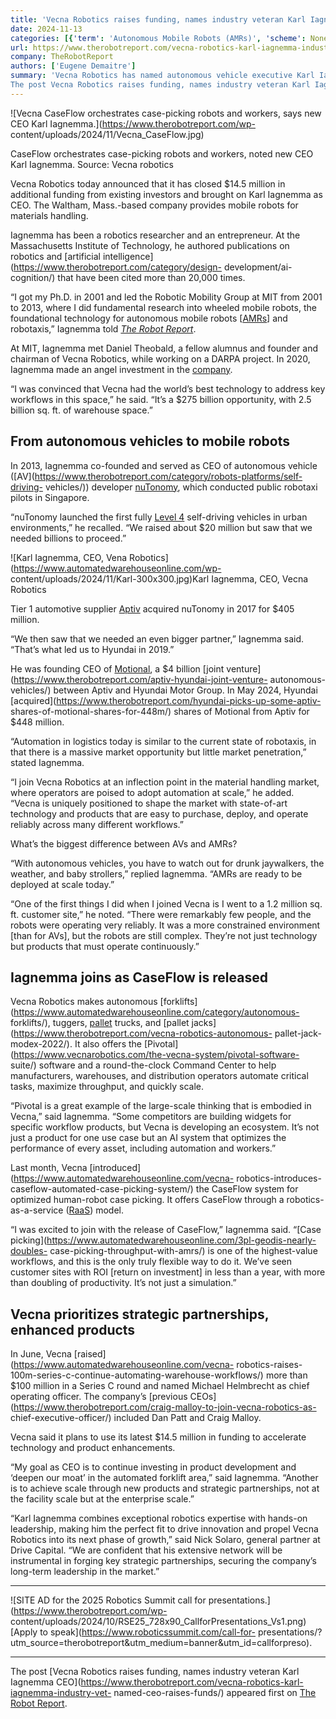 ```yaml
---
title: 'Vecna Robotics raises funding, names industry veteran Karl Iagnemma CEO'
date: 2024-11-13
categories: [{'term': 'Autonomous Mobile Robots (AMRs)', 'scheme': None, 'label': None}, {'term': 'Investments', 'scheme': None, 'label': None}, {'term': 'Logistics', 'scheme': None, 'label': None}, {'term': 'Manufacturing', 'scheme': None, 'label': None}, {'term': 'News', 'scheme': None, 'label': None}, {'term': 'Packaging & Palletizing • Pick-Place', 'scheme': None, 'label': None}, {'term': 'Self-Driving Vehicles', 'scheme': None, 'label': None}, {'term': 'Vecna', 'scheme': None, 'label': None}, {'term': 'Vecna Robotics', 'scheme': None, 'label': None}]
url: https://www.therobotreport.com/vecna-robotics-karl-iagnemma-industry-vet-named-ceo-raises-funds/
company: TheRobotReport
authors: ['Eugene Demaitre']
summary: 'Vecna Robotics has named autonomous vehicle executive Karl Iagnemma as its new CEO shortly after the release of its CaseFlow product.
The post Vecna Robotics raises funding, names industry veteran Karl Iagnemma CEO appeared first on The Robot Report.'
---
```



![Vecna CaseFlow orchestrates case-picking robots and workers, says new CEO
Karl Iagnemma.](https://www.therobotreport.com/wp-
content/uploads/2024/11/Vecna_CaseFlow.jpg)

CaseFlow orchestrates case-picking robots and workers, noted new CEO Karl
Iagnemma. Source: Vecna robotics

Vecna Robotics today announced that it has closed $14.5 million in additional
funding from existing investors and brought on Karl Iagnemma as CEO. The
Waltham, Mass.-based company provides mobile robots for materials handling.

Iagnemma has been a robotics researcher and an entrepreneur. At the
Massachusetts Institute of Technology, he authored publications on robotics
and [artificial intelligence](https://www.therobotreport.com/category/design-
development/ai-cognition/) that have been cited more than 20,000 times.

“I got my Ph.D. in 2001 and led the Robotic Mobility Group at MIT from 2001 to
2013, where I did fundamental research into wheeled mobile robots, the
foundational technology for autonomous mobile robots
[[AMRs](https://www.therobotreport.com/category/robots-platforms/amrs/)] and
robotaxis,” Iagnemma told [_The Robot
Report_](https://www.therobotreport.com/).

At MIT, Iagnemma met Daniel Theobald, a fellow alumnus and founder and
chairman of Vecna Robotics, while working on a DARPA project. In 2020,
Iagnemma made an angel investment in the
[company](https://www.therobotreport.com/tag/vecna-robotics/).

“I was convinced that Vecna had the world’s best technology to address key
workflows in this space,” he said. “It’s a $275 billion opportunity, with 2.5
billion sq. ft. of warehouse space.”

## From autonomous vehicles to mobile robots

In 2013, Iagnemma co-founded and served as CEO of autonomous vehicle
([AV](https://www.therobotreport.com/category/robots-platforms/self-driving-
vehicles/)) developer
[nuTonomy](https://www.therobotreport.com/tag/nutonomy/), which conducted
public robotaxi pilots in Singapore.

“nuTonomy launched the first fully [Level
4](https://www.sae.org/blog/sae-j3016-update) self-driving vehicles in urban
environments,” he recalled. “We raised about $20 million but saw that we
needed billions to proceed.”

![Karl Iagnemma, CEO, Vena
Robotics](https://www.automatedwarehouseonline.com/wp-
content/uploads/2024/11/Karl-300x300.jpg)Karl Iagnemma, CEO, Vecna Robotics

Tier 1 automotive supplier [Aptiv](https://www.therobotreport.com/tag/aptiv/)
acquired nuTonomy in 2017 for $405 million.

“We then saw that we needed an even bigger partner,” Iagnemma said. “That’s
what led us to Hyundai in 2019.”

He was founding CEO of
[Motional](https://www.therobotreport.com/tag/motional/), a $4 billion [joint
venture](https://www.therobotreport.com/aptiv-hyundai-joint-venture-
autonomous-vehicles/) between Aptiv and Hyundai Motor Group. In May 2024,
Hyundai [acquired](https://www.therobotreport.com/hyundai-picks-up-some-aptiv-
shares-of-motional-shares-for-448m/) shares of Motional from Aptiv for $448
million.

“Automation in logistics today is similar to the current state of robotaxis,
in that there is a massive market opportunity but little market penetration,”
stated Iagnemma.

“I join Vecna Robotics at an inflection point in the material handling market,
where operators are poised to adopt automation at scale,” he added. “Vecna is
uniquely positioned to shape the market with state-of-art technology and
products that are easy to purchase, deploy, and operate reliably across many
different workflows.”

What’s the biggest difference between AVs and AMRs?

“With autonomous vehicles, you have to watch out for drunk jaywalkers, the
weather, and baby strollers,” replied Iagnemma. “AMRs are ready to be deployed
at scale today.”

“One of the first things I did when I joined Vecna is I went to a 1.2 million
sq. ft. customer site,” he noted. “There were remarkably few people, and the
robots were operating very reliably. It was a more constrained environment
[than for AVs], but the robots are still complex. They’re not just technology
but products that must operate continuously.”

## Iagnemma joins as CaseFlow is released

Vecna Robotics makes autonomous
[forklifts](https://www.automatedwarehouseonline.com/category/autonomous-
forklifts/), tuggers,
[pallet](https://www.automatedwarehouseonline.com/tag/pallet/) trucks, and
[pallet jacks](https://www.therobotreport.com/vecna-robotics-autonomous-
pallet-jack-modex-2022/). It also offers the
[Pivotal](https://www.vecnarobotics.com/the-vecna-system/pivotal-software-
suite/) software and a round-the-clock Command Center to help manufacturers,
warehouses, and distribution operators automate critical tasks, maximize
throughput, and quickly scale.

“Pivotal is a great example of the large-scale thinking that is embodied in
Vecna,” said Iagnemma. “Some competitors are building widgets for specific
workflow products, but Vecna is developing an ecosystem. It’s not just a
product for one use case but an AI system that optimizes the performance of
every asset, including automation and workers.”

Last month, Vecna [introduced](https://www.automatedwarehouseonline.com/vecna-
robotics-introduces-caseflow-automated-case-picking-system/) the CaseFlow
system for optimized human-robot case picking. It offers CaseFlow through a
robotics-as-a-service
([RaaS](https://www.automatedwarehouseonline.com/category/raas/)) model.

“I was excited to join with the release of CaseFlow,” Iagnemma said. “[Case
picking](https://www.automatedwarehouseonline.com/3pl-geodis-nearly-doubles-
case-picking-throughput-with-amrs/) is one of the highest-value workflows, and
this is the only truly flexible way to do it. We’ve seen customer sites with
ROI [return on investment] in less than a year, with more than doubling of
productivity. It’s not just a simulation.”

## Vecna prioritizes strategic partnerships, enhanced products

In June, Vecna [raised](https://www.automatedwarehouseonline.com/vecna-
robotics-raises-100m-series-c-continue-automating-warehouse-workflows/) more
than $100 million in a Series C round and named Michael Helmbrecht as chief
operating officer. The company’s [previous
CEOs](https://www.therobotreport.com/craig-malloy-to-join-vecna-robotics-as-
chief-executive-officer/) included Dan Patt and Craig Malloy.

Vecna said it plans to use its latest $14.5 million in funding to accelerate
technology and product enhancements.

“My goal as CEO is to continue investing in product development and ‘deepen
our moat’ in the automated forklift area,” said Iagnemma. “Another is to
achieve scale through new products and strategic partnerships, not at the
facility scale but at the enterprise scale.”

“Karl Iagnemma combines exceptional robotics expertise with hands-on
leadership, making him the perfect fit to drive innovation and propel Vecna
Robotics into its next phase of growth,” said Nick Solaro, general partner at
Drive Capital. “We are confident that his extensive network will be
instrumental in forging key strategic partnerships, securing the company’s
long-term leadership in the market.”

* * *

![SITE AD for the 2025 Robotics Summit call for
presentations.](https://www.therobotreport.com/wp-
content/uploads/2024/10/RSE25_728x90_CallforPresentations_Vs1.png) [Apply to
speak](https://www.roboticssummit.com/call-for-
presentations/?utm_source=therobotreport&utm_medium=banner&utm_id=callforpreso).

* * *

The post [Vecna Robotics raises funding, names industry veteran Karl Iagnemma
CEO](https://www.therobotreport.com/vecna-robotics-karl-iagnemma-industry-vet-
named-ceo-raises-funds/) appeared first on [The Robot
Report](https://www.therobotreport.com).

